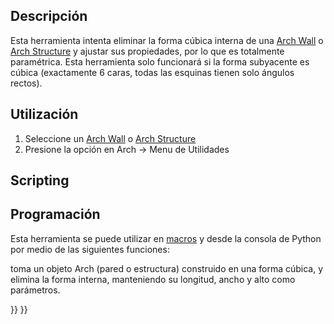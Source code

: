 <languages/>

<div class="mw-translate-fuzzy">
{{docnav/es|[[Arch_SelectNonSolidMeshes|Select non-solid meshes]]|[[Arch_CloseHoles|Close Holes]]|[[Arch_Workbench|Arch]]|IconL=Arch_SelectNonSolidMeshes.png |IconC=Workbench_Arch.svg |IconR=Arch_CloseHoles.svg}}
</div>

<div class="mw-translate-fuzzy">
{{GuiCommand/es
|Name=Arch RemoveShape
|Name/es=Arch RemoveShape
|MenuLocation=Arch → Utilities → Remove Shape
|Workbenches=[[Arch_Workbench/es|Arch]]
|SeeAlso=[[Arch MeshToShape/es|Arch MeshToShape]]
}}
</div>

<span id="Description"></span>
==Descripción==

<div class="mw-translate-fuzzy">
Esta herramienta intenta eliminar la forma cúbica interna de una [[Arch Wall/es|Arch Wall]] o [[Arch Structure/es|Arch Structure]] y ajustar sus propiedades, por lo que es totalmente paramétrica. Esta herramienta solo funcionará si la forma subyacente es cúbica (exactamente 6 caras, todas las esquinas tienen solo ángulos rectos).
</div>

<span id="Usage"></span>
==Utilización==

<div class="mw-translate-fuzzy">
# Seleccione un [[Arch Wall/es|Arch Wall]] o [[Arch Structure/es|Arch Structure]]
# Presione la opción {{KEY|[[Image:Arch RemoveShape.png|16px]] '''Remove Shape'''}} en Arch -> Menu de Utilidades
</div>

==Scripting==

<div class="mw-translate-fuzzy">
==Programación==
</div>

<div class="mw-translate-fuzzy">
Esta herramienta se puede utilizar en [[macros/es|macros]] y desde la consola de Python por medio de las siguientes funciones:
</div>

{{Code|code=
removeShape(objs, mark=True)
}}

<div class="mw-translate-fuzzy">
toma un objeto Arch (pared o estructura) construido en una forma cúbica, y elimina la forma interna, manteniendo su longitud, ancho y alto como parámetros.
</div>

{{Code|code=
import FreeCAD, Draft, Arch

Box = FreeCAD.ActiveDocument.addObject("Part::Box", "Box")
Box.Length = 1000
Box.Width = 2000
Box.Height = 1000
FreeCAD.ActiveDocument.recompute()

Structure = Arch.makeStructure(Box)
FreeCAD.ActiveDocument.recompute()

Arch.removeShape(Structure)
FreeCAD.ActiveDocument.recompute()
}}


<div class="mw-translate-fuzzy">
{{docnav/es|[[Arch_SelectNonSolidMeshes|Select non-solid meshes]]|[[Arch_CloseHoles|Close Holes]]|[[Arch_Workbench|Arch]]|IconL=Arch_SelectNonSolidMeshes.png |IconC=Workbench_Arch.svg |IconR=Arch_CloseHoles.svg}}
</div>

{{BIM_Tools_navi{{#translation:}}}}
{{Userdocnavi{{#translation:}}}}